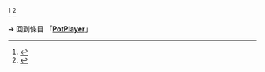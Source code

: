 {{LSR
|article = Daum PotPlayer
|latest_release_version = 1.7.21295
|latest_release_date = {{release date and age|2020|09|09}}
}}<ref>{{cite web | language = ko | publisher =  | title = Daum tv팟 | url = http://tvpot.daum.net/application/PotPlayer.do | author =  | date =  | accessdate =  }}</ref>
<ref>{{cite web | language = en | publisher =  | title = Complete Version History | url = http://www.videohelp.com/software/PotPlayer/version-history#changelog | author =  | date =   | accessdate =  }}</ref>
<noinclude>

➔ 回到條目 「'''[[PotPlayer]]'''」
[[Category:最新穩定版模板|{{SUBPAGENAME}}]]
</noinclude>